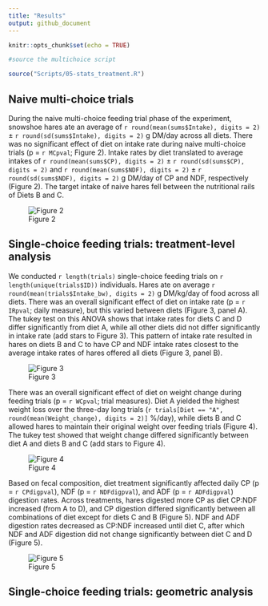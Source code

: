 ```yaml
---
title: "Results"
output: github_document
---
```


```r
knitr::opts_chunk$set(echo = TRUE)
```

```r

#source the multichoice script

source("Scripts/05-stats_treatment.R")
```

## Naive multi-choice trials

During the naive multi-choice feeding trial phase of the experiment, snowshoe hares ate an average of `r round(mean(sums$Intake), digits = 2)` ± `r round(sd(sums$Intake), digits = 2)` g DM/day across all diets. There was no significant effect of diet on intake rate during naive multi-choice trials (p = `r MCpval`; Figure 2). Intake rates by diet translated to average intakes of `r round(mean(sums$CP), digits = 2)` ± `r round(sd(sums$CP), digits = 2)` and `r round(mean(sums$NDF), digits = 2)` ± `r round(sd(sums$NDF), digits = 2)` g DM/day of CP and NDF, respectively (Figure 2). The target intake of naive hares fell between the nutritional rails of Diets B and C.

![Figure 2](Output/figures/targetintake.jpeg)


## Single-choice feeding trials: treatment-level analysis

We conducted `r length(trials)` single-choice feeding trials on `r length(unique(trials$ID))` individuals. Hares ate on average `r round(mean(trials$Intake_bw), digits = 2)` g DM/kg/day of food across all diets. There was an overall significant effect of diet on intake rate (p = `r IRpval`; daily measure), but this varied between diets (Figure 3, panel A). The tukey test on this ANOVA shows that intake rates for diets C and D differ significantly from diet A, while all other diets did not differ significantly in intake rate (add stars to Figure 3). This pattern of intake rate resulted in hares on diets B and C to have CP and NDF intake rates closest to the average intake rates of hares offered all diets (Figure 3, panel B). 

![Figure 3](Output/figures/intakebarandrail.jpeg)

There was an overall significant effect of diet on weight change during feeding trials (p = `r WCpval`; trial measures). Diet A yielded the highest weight loss over the three-day long trials (`r trials[Diet == "A", round(mean(Weight_change), digits = 2)]` %/day), while diets B and C allowed hares to maintain their original weight over feeding trials (Figure 4). The tukey test showed that weight change differed significantly between diet A and diets B and C (add stars to Figure 4).

![Figure 4](Output/figures/weightchangebar.jpeg)

Based on fecal composition, diet treatment significantly affected daily CP (p = `r CPdigpval`), NDF (p = `r NDFdigpval`), and ADF (p = `r ADFdigpval`) digestion rates. Across treatments, hares digested more CP as diet CP:NDF increased (from A to D), and CP digestion differed significantly between all combinations of diet except for diets C and B (Figure 5). NDF and ADF digestion rates decreased as CP:NDF increased until diet C, after which NDF and ADF digestion did not change significantly between diet C and D (Figure 5). 

![Figure 5](Output/figures/dietdigestion.jpeg)


## Single-choice feeding trials: geometric analysis